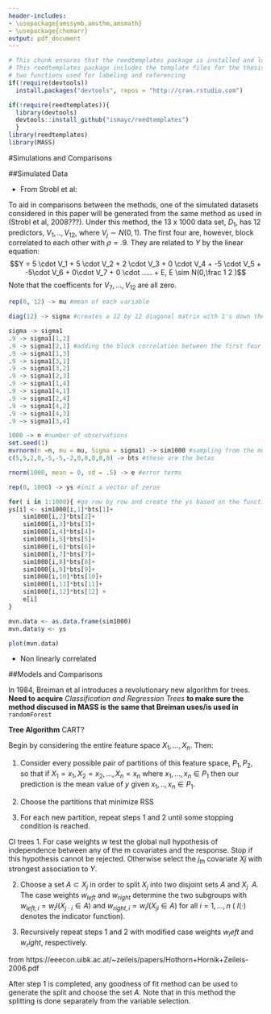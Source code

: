 ```yaml
---
header-includes:
- \usepackage{amssymb,amsthm,amsmath}
- \usepackage{chemarr}
output: pdf_document
---
```


<!--
You can delete the header-includes (lines 3-5 above) if you like and also the chunk below since it is loaded in the skeleton.Rmd file.  They are included so that chap2.Rmd will compile by itself when you hit Knit PDF.
-->

```r
# This chunk ensures that the reedtemplates package is installed and loaded
# This reedtemplates package includes the template files for the thesis and also
# two functions used for labeling and referencing
if(!require(devtools))
  install.packages("devtools", repos = "http://cran.rstudio.com")

if(!require(reedtemplates)){
  library(devtools)
  devtools::install_github("ismayc/reedtemplates")
  }
library(reedtemplates)
library(MASS)
```


#Simulations and Comparisons

##Simulated Data

- From Strobl et al:

To aid in comparisons between the methods, one of the simulated datasets considered in this paper will be generated from the same method as used in (Strobl et al, 2008???). Under this method, the 13 x 1000 data set, $D_1$, has 12 predictors, $V_1,..,V_{12}$, where $V_j \sim N(0,1)$. The first four are, however, block correlated to each other with $\rho = .9$. They are related to $Y$ by the linear equation: $$Y = 5 \cdot V_1 + 5 \cdot V_2 + 2 \cdot V_3 + 0 \cdot V_4 + -5 \cdot V_5 + -5\cdot V_6 + 0\cdot V_7 + 0 \cdot ..... + E, E \sim N(0,\frac 1 2 )$$ Note that the coefficents for $V_7,...,V_{12}$ are all zero. 

```r
rep(0, 12) -> mu #mean of each variable

diag(12) -> sigma #creates a 12 by 12 diagonal matrix with 1's down the diagonal

sigma -> sigma1
.9 -> sigma1[1,2]
.9 -> sigma1[2,1] #adding the block correlation between the first four variables
.9 -> sigma1[1,3]
.9 -> sigma1[3,1]
.9 -> sigma1[3,2]
.9 -> sigma1[2,3]
.9 -> sigma1[1,4]
.9 -> sigma1[4,1]
.9 -> sigma1[2,4]
.9 -> sigma1[4,2]
.9 -> sigma1[4,3]
.9 -> sigma1[3,4]

1000 -> n #number of observations
set.seed(1)
mvrnorm(n =n, mu = mu, Sigma = sigma1) -> sim1000 #sampling from the multivariate normal 
c(5,5,2,0,-5,-5,-2,0,0,0,0,0) -> bts #these are the betas 

rnorm(1000, mean = 0, sd = .5) -> e #error terms

rep(0, 1000) -> ys #init a vector of zeros

for( i in 1:1000){ #go row by row and create the ys based on the function of e, bts, and sim1000
ys[i] <- sim1000[i,1]*bts[1]+
    sim1000[i,2]*bts[2]+ 
    sim1000[i,3]*bts[3]+ 
    sim1000[i,4]*bts[4]+ 
    sim1000[i,5]*bts[5]+ 
    sim1000[i,6]*bts[6]+
    sim1000[i,7]*bts[7]+ 
    sim1000[i,8]*bts[8]+ 
    sim1000[i,9]*bts[9]+ 
    sim1000[i,10]*bts[10]+ 
    sim1000[i,11]*bts[11]+ 
    sim1000[i,12]*bts[12] +
    e[i]
}

mvn.data <- as.data.frame(sim1000)
mvn.data$y <- ys
```

```r
plot(mvn.data)
```


- Non linearly correlated

##Models and Comparisons

  In 1984, Breiman et al introduces a revolutionary new algorithm for trees. **Need to acquire** _Classification and Regression Trees_  **to make sure the method discused in MASS is the same that Breiman uses/is used in** `randomForest`

**Tree Algorithm** CART?
 
Begin by considering the entire feature space $X_1, ..., X_n$. Then:

1. Consider every possible pair of partitions of this feature space, $P_1, P_2$, so that if $X_1 = x_1 , X_2 = x_2,..., X_n = x_n$ where ${x_1,...,x_n}  \in P_1$ then our prediction is the mean value of $y$ given $x_1,..,x_n \in P_1$. 

2. Choose the partitions that minimize RSS 

3. For each new partition, repeat steps 1 and 2 until some stopping condition is reached. 

CI trees
1. For case weights  $w$  test the global null hypothesis of independence between any of the m covariates and the response. Stop if this hypothesis cannot be rejected. Otherwise select the  $j_{th}$  covariate  $Xj$  with strongest association to  $Y$.

2. Choose a set  $A \subset X_{j}$  in order to split  $X_{j}$  into two disjoint sets  $A$  and  $X_{j}$ \ $A$.  The case weights  $w_{left}$  and  $w_{right}$  determine the two subgroups with  $w_{left,i} = w_iI(X_{j\cdot i} \in A)$  and  $w_{right,i} = w_iI(X_{ji} \in A)$ for all $i = 1,...,n$  ( $I(·)$  denotes the indicator function). 

3. Recursively repeat steps 1 and 2 with modified case weights  $w_left$  and  $w_right$, respectively. 

 from  https://eeecon.uibk.ac.at/~zeileis/papers/Hothorn+Hornik+Zeileis-2006.pdf

After step 1 is completed, any goodness of fit method can be used to generate the split and choose the set $A$. Note that in this method the splitting is done separately from the variable selection. 


